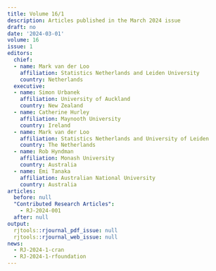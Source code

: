 ```yaml
---
title: Volume 16/1
description: Articles published in the March 2024 issue
draft: no
date: '2024-03-01'
volume: 16
issue: 1
editors:
  chief:
  - name: Mark van der Loo
    affiliation: Statistics Netherlands and Leiden University
    country: Netherlands
  executive:
  - name: Simon Urbanek
    affiliation: University of Auckland
    country: New Zealand
  - name: Catherine Hurley
    affiliation: Maynooth University
    country: Ireland
  - name: Mark van der Loo
    affiliation: Statistics Netherlands and University of Leiden
    country: The Netherlands
  - name: Rob Hyndman
    affiliation: Monash University
    country: Australia
  - name: Emi Tanaka
    affiliation: Australian National University
    country: Australia
articles:
  before: null
  "Contributed Research Articles":
    - RJ-2024-001
  after: null
output:
  rjtools::rjournal_pdf_issue: null
  rjtools::rjournal_web_issue: null
news:
  - RJ-2024-1-cran
  - RJ-2024-1-rfoundation
---
```


&nbsp;
